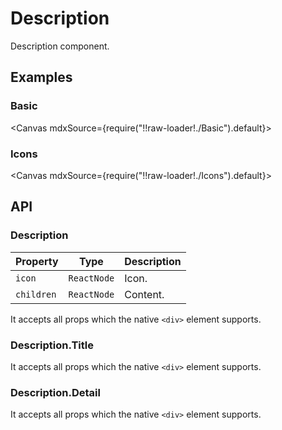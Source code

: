 
<Meta title="Views/Description" />

# Description

Description component.

## Examples

### Basic

<Canvas mdxSource={require("!!raw-loader!./Basic").default}>
  <Story id="examples-description--basic" />
</Canvas>

### Icons

<Canvas mdxSource={require("!!raw-loader!./Icons").default}>
  <Story id="examples-description--icons" />
</Canvas>

## API

### Description

| Property   | Type        | Description |
| ---------- | ----------- | ----------- |
| `icon`     | `ReactNode` | Icon.       |
| `children` | `ReactNode` | Content.    |

It accepts all props which the native `<div>` element supports.

### Description.Title

It accepts all props which the native `<div>` element supports.

### Description.Detail

It accepts all props which the native `<div>` element supports.
